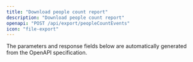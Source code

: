 ```yaml
---
title: "Download people count report"
description: "Download people count report"
openapi: "POST /api/export/peopleCountEvents"
icon: "file-export"
---
```


<Note>
The parameters and response fields below are automatically generated from the OpenAPI specification.
</Note>
